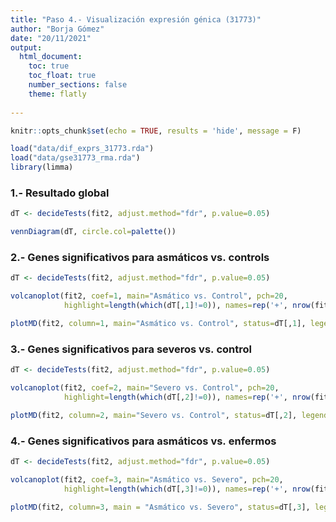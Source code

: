 ```yaml
---
title: "Paso 4.- Visualización expresión génica (31773)"
author: "Borja Gómez"
date: "20/11/2021"
output: 
  html_document:
    toc: true
    toc_float: true
    number_sections: false
    theme: flatly
    
---
```

<div align="justify">

```r
knitr::opts_chunk$set(echo = TRUE, results = 'hide', message = F)
```

```r
load("data/dif_exprs_31773.rda")
load("data/gse31773_rma.rda")
library(limma)
```

### 1.- Resultado global
```r
dT <- decideTests(fit2, adjust.method="fdr", p.value=0.05)

vennDiagram(dT, circle.col=palette())
```

### 2.- Genes significativos para asmáticos vs. controls

```r
dT <- decideTests(fit2, adjust.method="fdr", p.value=0.05)

volcanoplot(fit2, coef=1, main="Asmático vs. Control", pch=20,
            highlight=length(which(dT[,1]!=0)), names=rep('+', nrow(fit2)))

plotMD(fit2, column=1, main="Asmático vs. Control", status=dT[,1], legend=T, pch=20, cex=1)
```

### 3.- Genes significativos para severos vs. control
```r

dT <- decideTests(fit2, adjust.method="fdr", p.value=0.05)

volcanoplot(fit2, coef=2, main="Severo vs. Control", pch=20,
            highlight=length(which(dT[,2]!=0)), names=rep('+', nrow(fit2)))

plotMD(fit2, column=2, main="Severo vs. Control", status=dT[,2], legend=T, pch=20, cex=1)

```

### 4.- Genes significativos para asmáticos vs. enfermos
```r

dT <- decideTests(fit2, adjust.method="fdr", p.value=0.05)

volcanoplot(fit2, coef=3, main="Asmático vs. Severo", pch=20,
            highlight=length(which(dT[,3]!=0)), names=rep('+', nrow(fit2)))

plotMD(fit2, column=3, main = "Asmático vs. Severo", status=dT[,3], legend=T, pch=20, cex=1)

```